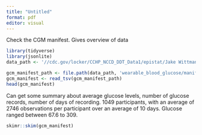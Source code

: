 ```yaml
---
title: "Untitled"
format: pdf
editor: visual
---
```


Check the CGM manifest. Gives overview of data

```r
library(tidyverse)
library(jsonlite)
data_path <- '//cdc.gov/locker/CCHP_NCCD_DDT_Data1/epistat/Jake Wittman/Workstation/DiabetesML/data'

gcm_manifest_path <- file.path(data_path, 'wearable_blood_glucose/manifest.tsv')
gcm_manifest <- read_tsv(gcm_manifest_path)
head(gcm_manifest)

```

Can get some summary about average glucose levels, number of glucose records, number of days of recording. 1049 participants, with an average of 2746 observations per participant over an average of 10 days. Glucose ranged between 67.6 to 309.

```r
skimr::skim(gcm_manifest)
```

